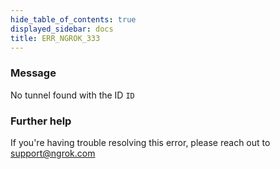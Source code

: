 ```yaml
---
hide_table_of_contents: true
displayed_sidebar: docs
title: ERR_NGROK_333
---
```


### Message

No tunnel found with the ID `ID`

<ErrorDetails />

### Further help

If you're having trouble resolving this error, please reach out to [support@ngrok.com](mailto:support@ngrok.com?subject=Help%20with%20ERR_NGROK_333)

